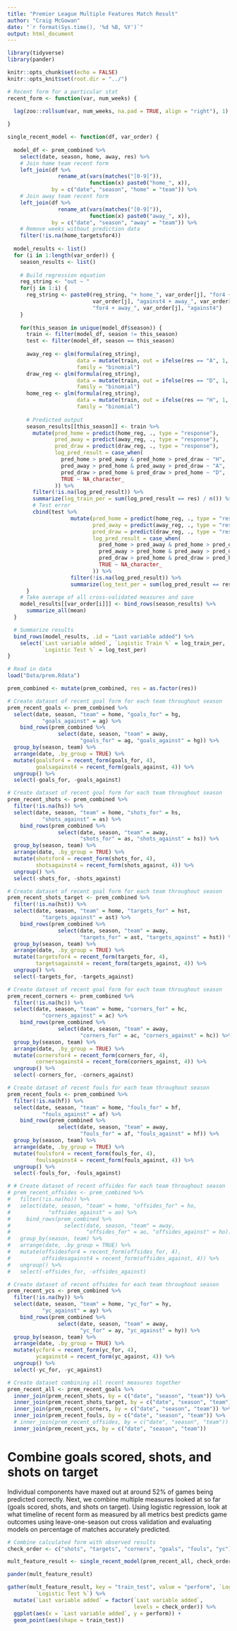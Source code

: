```yaml
---
title: "Premier League Multiple Features Match Result"
author: "Craig McGowan"
date: "`r format(Sys.time(), '%d %B, %Y')`"
output: html_document
---
```



```r
library(tidyverse)
library(pander)

knitr::opts_chunk$set(echo = FALSE)
knitr::opts_knit$set(root.dir = "../")
```

```r
# Recent form for a particular stat
recent_form <- function(var, num_weeks) {

  lag(zoo::rollsum(var, num_weeks, na.pad = TRUE, align = "right"), 1)
 
}

single_recent_model <- function(df, var_order) {
  
  model_df <- prem_combined %>%
    select(date, season, home, away, res) %>%
    # Join home team recent form
    left_join(df %>%
                rename_at(vars(matches("[0-9]")),
                          function(x) paste0("home_", x)), 
              by = c("date", "season", "home" = "team")) %>%
    # Join away team recent form
    left_join(df %>%
                rename_at(vars(matches("[0-9]")),
                          function(x) paste0("away_", x)), 
              by = c("date", "season", "away" = "team")) %>%
    # Remove weeks without prediction data
    filter(!is.na(home_targetsfor4))
  
  model_results <- list()
  for (i in 1:length(var_order)) {
    season_results <- list()
    
    # Build regression equation
    reg_string <- "out ~ "
    for(j in 1:i) {
      reg_string <- paste0(reg_string, "+ home_", var_order[j], "for4 + home_", 
                           var_order[j], "against4 + away_", var_order[j],
                           "for4 + away_", var_order[j], "against4")
    }
    
    for(this_season in unique(model_df$season)) {
      train <- filter(model_df, season != this_season)
      test <- filter(model_df, season == this_season)
      
      away_reg <- glm(formula(reg_string),
                      data = mutate(train, out = ifelse(res == "A", 1, 0)),
                      family = "binomial")
      draw_reg <- glm(formula(reg_string),
                      data = mutate(train, out = ifelse(res == "D", 1, 0)),
                      family = "binomial")
      home_reg <- glm(formula(reg_string),
                      data = mutate(train, out = ifelse(res == "H", 1, 0)),
                      family = "binomial")
      
      # Predicted output
      season_results[[this_season]] <- train %>%
        mutate(pred_home = predict(home_reg, ., type = "response"),
               pred_away = predict(away_reg, ., type = "response"),
               pred_draw = predict(draw_reg, ., type = "response"),
               log_pred_result = case_when(
                 pred_home > pred_away & pred_home > pred_draw ~ "H",
                 pred_away > pred_home & pred_away > pred_draw ~ "A",
                 pred_draw > pred_home & pred_draw > pred_home ~ "D",
                 TRUE ~ NA_character_
               )) %>%
        filter(!is.na(log_pred_result)) %>%
        summarize(log_train_per = sum(log_pred_result == res) / n()) %>%
        # Test error
        cbind(test %>%
                    mutate(pred_home = predict(home_reg, ., type = "response"),
                           pred_away = predict(away_reg, ., type = "response"),
                           pred_draw = predict(draw_reg, ., type = "response"),
                           log_pred_result = case_when(
                             pred_home > pred_away & pred_home > pred_draw ~ "H",
                             pred_away > pred_home & pred_away > pred_draw ~ "A",
                             pred_draw > pred_home & pred_draw > pred_home ~ "D",
                             TRUE ~ NA_character_
                           )) %>%
                    filter(!is.na(log_pred_result)) %>%
                    summarize(log_test_per = sum(log_pred_result == res) / n()))
      }
    # Take average of all cross-validated measures and save
    model_results[[var_order[i]]] <- bind_rows(season_results) %>%
      summarize_all(mean)
  }

  # Summarize results
  bind_rows(model_results, .id = "Last variable added") %>%
    select(`Last variable added`, `Logistic Train %` = log_train_per,
           `Logistic Test %` = log_test_per)
}

```

```r
# Read in data
load("Data/prem.Rdata")

prem_combined <- mutate(prem_combined, res = as.factor(res))

# Create dataset of recent goal form for each team throughout season
prem_recent_goals <- prem_combined %>%
  select(date, season, "team" = home, "goals_for" = hg, 
           "goals_against" = ag) %>%
    bind_rows(prem_combined %>%
                select(date, season, "team" = away,
                       "goals_for" = ag, "goals_against" = hg)) %>%
  group_by(season, team) %>%
  arrange(date, .by_group = TRUE) %>%
  mutate(goalsfor4 = recent_form(goals_for, 4),
         goalsagainst4 = recent_form(goals_against, 4)) %>%
  ungroup() %>%
  select(-goals_for, -goals_against)

# Create dataset of recent goal form for each team throughout season
prem_recent_shots <- prem_combined %>%
  filter(!is.na(hs)) %>%
  select(date, season, "team" = home, "shots_for" = hs, 
           "shots_against" = as) %>%
    bind_rows(prem_combined %>%
                select(date, season, "team" = away,
                       "shots_for" = as, "shots_against" = hs)) %>%
  group_by(season, team) %>%
  arrange(date, .by_group = TRUE) %>%
  mutate(shotsfor4 = recent_form(shots_for, 4),
         shotsagainst4 = recent_form(shots_against, 4)) %>%
  ungroup() %>%
  select(-shots_for, -shots_against)

# Create dataset of recent goal form for each team throughout season
prem_recent_shots_target <- prem_combined %>%
  filter(!is.na(hst)) %>%
  select(date, season, "team" = home, "targets_for" = hst, 
           "targets_against" = ast) %>%
    bind_rows(prem_combined %>%
                select(date, season, "team" = away,
                       "targets_for" = ast, "targets_against" = hst)) %>%
  group_by(season, team) %>%
  arrange(date, .by_group = TRUE) %>%
  mutate(targetsfor4 = recent_form(targets_for, 4),
         targetsagainst4 = recent_form(targets_against, 4)) %>%
  ungroup() %>%
  select(-targets_for, -targets_against)

# Create dataset of recent goal form for each team throughout season
prem_recent_corners <- prem_combined %>%
  filter(!is.na(hc)) %>%
  select(date, season, "team" = home, "corners_for" = hc, 
           "corners_against" = ac) %>%
    bind_rows(prem_combined %>%
                select(date, season, "team" = away,
                       "corners_for" = ac, "corners_against" = hc)) %>%
  group_by(season, team) %>%
  arrange(date, .by_group = TRUE) %>%
  mutate(cornersfor4 = recent_form(corners_for, 4),
         cornersagainst4 = recent_form(corners_against, 4)) %>%
  ungroup() %>%
  select(-corners_for, -corners_against)

# Create dataset of recent fouls for each team throughout season
prem_recent_fouls <- prem_combined %>%
  filter(!is.na(hf)) %>%
  select(date, season, "team" = home, "fouls_for" = hf, 
           "fouls_against" = af) %>%
    bind_rows(prem_combined %>%
                select(date, season, "team" = away,
                       "fouls_for" = af, "fouls_against" = hf)) %>%
  group_by(season, team) %>%
  arrange(date, .by_group = TRUE) %>%
  mutate(foulsfor4 = recent_form(fouls_for, 4),
         foulsagainst4 = recent_form(fouls_against, 4)) %>%
  ungroup() %>%
  select(-fouls_for, -fouls_against)

# # Create dataset of recent offsides for each team throughout season
# prem_recent_offsides <- prem_combined %>%
#   filter(!is.na(ho)) %>%
#   select(date, season, "team" = home, "offsides_for" = ho, 
#            "offsides_against" = ao) %>%
#     bind_rows(prem_combined %>%
#                 select(date, season, "team" = away,
#                        "offsides_for" = ao, "offsides_against" = ho)) %>%
#   group_by(season, team) %>%
#   arrange(date, .by_group = TRUE) %>%
#   mutate(offsidesfor4 = recent_form(offsides_for, 4),
#          offsidesagainst4 = recent_form(offsides_against, 4)) %>%
#   ungroup() %>%
#   select(-offsides_for, -offsides_against)

# Create dataset of recent offsides for each team throughout season
prem_recent_ycs <- prem_combined %>%
  filter(!is.na(hy)) %>%
  select(date, season, "team" = home, "yc_for" = hy, 
           "yc_against" = ay) %>%
    bind_rows(prem_combined %>%
                select(date, season, "team" = away,
                       "yc_for" = ay, "yc_against" = hy)) %>%
  group_by(season, team) %>%
  arrange(date, .by_group = TRUE) %>%
  mutate(ycfor4 = recent_form(yc_for, 4),
         ycagainst4 = recent_form(yc_against, 4)) %>%
  ungroup() %>%
  select(-yc_for, -yc_against)

# Create dataset combining all recent measures together
prem_recent_all <- prem_recent_goals %>%
  inner_join(prem_recent_shots, by = c("date", "season", "team")) %>%
  inner_join(prem_recent_shots_target, by = c("date", "season", "team")) %>%
  inner_join(prem_recent_corners, by = c("date", "season", "team")) %>%
  inner_join(prem_recent_fouls, by = c("date", "season", "team")) %>%
  # inner_join(prem_recent_offsides, by = c("date", "season", "team")) %>%
  inner_join(prem_recent_ycs, by = c("date", "season", "team"))

```

# Combine goals scored, shots, and shots on target
Individual components have maxed out at around 52% of games being predicted correctly. Next, we combine multiple measures looked at so far (goals scored, shots, and shots on target). Using logistic regression, look at what timeline of recent form as measured by all metrics best predicts game outcomes using leave-one-season out cross validation and evaluating models on percentage of matches accurately predicted.
```r
# Combine calculated form with observed results
check_order <- c("shots", "targets", "corners", "goals", "fouls", "yc")

mult_feature_result <- single_recent_model(prem_recent_all, check_order)

pander(mult_feature_result)

gather(mult_feature_result, key = "train_test", value = "perform", `Logistic Train %`, 
         `Logistic Test %`) %>%
  mutate(`Last variable added` = factor(`Last variable added`,
                                        levels = check_order)) %>%
  ggplot(aes(x = `Last variable added`, y = perform)) +
  geom_point(aes(shape = train_test))

```